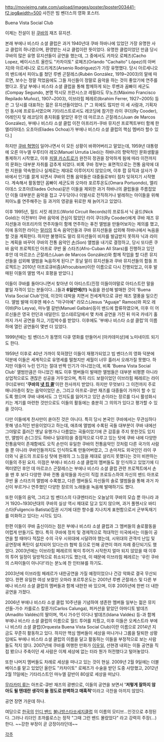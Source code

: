 http://movieimg.nate.com/upload/images/poster/lposter003441-f2.jpg&width=500
사진은 빔 벤더스의 영화 포스터.

Buena Vista Social Club

이제는 전설이 된 [[쿠바]]의 재즈 뮤지션.

본래 부에나 비스타 소셜 클럽은 과거 1940년대 쿠바 하바나에 있었던 가장 유명한 사교 클럽의 하나였으며, 환영받는 사교 클럽이란 뜻이었다. 유명한 클럽이었던 만큼 당시 쿠바의 많은 유명 뮤지션들이 공연을 했는데, 그 중에서도 카차오 로페즈(Cacho Lopez, 베이시스트 올란도 "카차이토" 로페즈(Orlando "Cachaito" López)의 아버지)와 아르세니오 로드리게즈(Arsenio Rodriguez)가 가장 유명했다. 당시 아르세니오의 밴드에서 피아노를 쳤던 루벤 곤잘레스(Rubén González, 1919~2003)의 말에 따르면, 보수는 정말 적었음에도 그들 자신들이 정말로 음악을 하는 것이 좋았기에 연주를 했다고. 훗날 부에나 비스타 소셜 클럽을 통해 함께하게 되는 루벤과 꼼빠이 세군도(Compay Segundo, 본명 막시모 프란시스코 레필라도 무노즈(Máximo Francisco Repilado Muñoz), 1907~2003), 이브라힘 페레르(Ibrahim Ferrer, 1927~2005) 등은 그 당시를 대표하는 젊은 뮤지션들이었다. [* 그 외에도 많지만 이 세 사람과, 기획자인 동시에 프로듀서였으며 기타리스트로서도 레코딩에 참가한 라이 쿠더(Ry Cooder), 어레인지 및 레코딩의 총지휘를 맡았던 후안 데 마르코스 곤잘레스(Juan de Marcos González), 부에나 비스타 소셜 클럽 이전 아프리카-쿠바 뮤지션 프로젝트부터 함께 한 엘리아데스 오초아(Eliades Ochoa)가 부에나 비스타 소셜 클럽의 핵심 멤버라 할수 있다.]

하지만 [[쿠바 혁명]]이 일어나면서 이 모든 상황이 바뀌어버리고 말았는데, 1959년 대통령에 오른 마누엘 우루티아 레오(Manuel Urrutia Lleó)는 하바나의 향락적인 문화생활을 통제하기 시작했고, 이후 [[피델 카스트로]]가 완전히 정권을 장악하게 됨에 따라 이전까지의 문화는 대부분 자취를 감추게 되었다. 비록 쿠바 정부는 표면적으로는 전통 음악에 대한 지원을 약속했으나 실제로는 제대로 이루어지지 않았으며, 이후 팝 뮤직과 살사가 쿠바에서 인기를 끌게 되면서 쿠바의 전통 음악들은 대중들로부터 점차 잊혀지기 시작했다. 계속해서 활동했던 꼼빠이 세군도와 오마라 포르투온도(Omara Portuondo), 엘리아데스 오초아(Eliades Ochoa)같은 이들을 제외한 과거 하바나의 클럽들을 주름잡았던 이들 대부분은 음악을 접고 구두닦이나 이발사로 전직하거나 발레하는 아이들을 위해 피아노를 연주해주는 등 과거의 영광을 뒤로한 채 늙어가고 있었다.

이후 1995년, 월드 서킷 레코드(World Circuit Records)의 프로듀서 닉 골드(Nick Gold)는 이전부터 쿠바 음악에 관심이 많았던 라이 쿠더(Ry Cooder)에게 쿠바 재즈 뮤지션들과 아프리카의 연주자들이 함께 연주하는 퓨전 앨범을 만들어보자는 제의를 했고, 이에 동의한 라이는 [[말리]]의 토속 음악인들과 쿠바 뮤지션들을 섭외해 하바나에서 녹음을 할 것을 계획한다. 하지만 불행히도 말리 뮤지션들이 비자를 발급받지 못하자 닉과 라이는 계획을 바꾸어 쿠바의 전통 음악인 [[손]](Son) 앨범을 내기로 결정하고, 당시 또다른 쿠바 음악 프로젝트인 아프로 쿠반 올 스타즈(Afro-Cuban All Stars)를 진행하고 있던 후안 데 마르코스 곤잘레스(Juan de Marcos González)와 함께 작업을 할 다른 뮤지션들을 섭외해 앨범을 녹음하게 된다.[* 훗날 말리 뮤지션들과 쿠바 뮤지션들의 합동 프로젝트는 2010년 아프로큐비즘(Afrocubism)이란 이름으로 다시 진행되었고, 이후 발매된 이들의 앨범 역시 호평을 받았다.]

이들이 쿠바를 돌아다니면서 찾아낸 이 아티스트(진정 이들이야말로 아티스트란 말을 붙일 자격이 있는 분들이다...)들과 '''6일만에(!!)''' 녹음을 완성해 발매한 것이 'Buena Vista Social Club'인데, 이것이 대박을 치면서 전세계적으로 큐반 재즈 열풍을 일으킨다. 앨범 발매 이후엔 헤수스 "아구아예" 라모스(Jesus "Aguaje" Ramos)와 피오 레이바(Pío Leyva), 마누엘 갈반(Manuel Galbán)등이 밴드에 합류하였으며, 이후 이 어르신들은 영국 런던과 네덜란드 암스테르담에서 몇 차례 공연을 가진 뒤 미국 카네기 홀까지 가서 공연을 하고, 기립박수를 받았다. 이후에도 '부에나 비스타 소셜 클럽'의 이름하에 열린 공연들이 몇번 더 있었다.

1999년에는 빔 벤더스가 동명의 다큐 영화를 만들어서 [아카데미상]에 노미네이트 되기도 한다. 

1959년 이후로 40년 가까이 묵혀졌던 이들이 재평가되었고 빔 벤더스의 영화 덕분에 덕분에 이들은 세계적으로 유명세를 떨쳤지만 세월이 너무 흘러서 오래가질 못했다. 하지만 이들이 누린 인기는 절대 반짝 인기가 아니었는데, 비록 'Buena Vista Social Club' 앨범만큼은 아니었긴 해도 이후 멤버들이 발매한 앨범들은 대부분 비평뿐 아니라 상업적으로도 괜찮은 성공을 거두었으며, 특히 리드 보컬이었던 이브라힘 페레르는 라이 쿠더로부터 ''''쿠바의 [[냇 킹 콜]]''''이란 찬사까지 받았다. 하지만 무엇보다 그 이전까지 주로 매니아층이 찾는 음악이었던 손, 그리고 아프로-큐반 재즈를 대중들이 가까이 할 수 있도록 했으며 쿠바 내에서도 그 인지도를 잃어가고 있던 손이라는 장르를 다시 활성화시키는 계기를 마련한 것만으로도 이들의 활동에는 충분히 그 의의가 있다고 평가할 수 있을 것이다.

다만 이들에게 찬사만이 쏟아진 것은 아니다. 특히 당시 본국인 쿠바에서는 무관심하다 못해 냉소적인 반응이었다고 하는데, 애초에 앨범에 수록된 곡들 대부분이 쿠바 내에선 그야말로 흘러간 옛날 유행가나 다름없는 곡들이었기에 큰 감흥을 주지 못한것도 있지만, 앨범이 손(그것도 하바나 일대의)을 중점적으로 다루고 있는 탓에 쿠바 내에 다양한 전통음악이 존재함에도 오직 손만이 유일한 쿠바의 전통음악인 것처럼 다른 국가의 사람들 뿐 아니라 쿠바인들까지도 인식하도록 만들어버렸고, 그 손마저도 외국인인 라이 쿠더와 닉 골드의 프로듀싱 탓에 원래의 그 느낌을 제대로 살리지 못했다는 것이 비판하는 이들의 주된 요지. 이점은 부에나 비스타 소셜 클럽의 멤버들도 잘 인식하고 있었기에 디렉터였던 후안 데 마르코스 곤잘레스는 부에나 비스타 소셜 클럽 관련 프로젝트에서 손을 뗀 후 보다 다양한 쿠바 전통 음악들을 자신이 직접 프로듀스하여 자신의 밴드 아프로 쿠반 올 스타즈의 앨범에 수록했고, 다른 멤버들도 자신들의 솔로 앨범들을 통해 과거 자신이 부르거나 연주했던 다양한 장르의 노래들을 녹음해 발매하기도 했다.

또한 이들의 음악, 그리고 빔 벤더스의 다큐멘터리는 오늘날의 쿠바의 모습 뿐 아니라 과거 1920~1930년대의 쿠바의 실상 역시 제대로 담고 있지 않으며, 과거 풀헨시오 바티스타(Fulgencio Batista)집권 시기에 대한 향수를 지나치게 표현함으로서 군부독재기를 미화하고 있다는 시각도 있다.

한편 이들이 쿠바 출신이라는 점은 부에나 비스타 소셜 클럽과 그 멤버들의 솔로활동을 어렵게 만들기도 했다. 특히 쿠바에 정치 및 경제적으로 적대적인 미국에서는 이들이 공연을 할 때마다 적잖은 수의 극우 시위대에 시달려야 했는데, 시위대의 관객석 난입 및 공연장에 폭탄이 설치되어 있다는(!) 협박 등으로 인해 공연이 여러 차례 중단되기도 했었다. 2003년에는 이브라힘 페레르의 북미 투어가 시작한지 얼마 되지 않았을 때 이후의 투어 일정이 일방적으로 취소되기도 했는데, 이 때문에 이브라힘 페레르는 '우린 쿠바의 스파이들이 아니다!'라는 분노에 찬 인터뷰를 하기도.

2003년에 이브라힘 페레르가 내한공연을 가질 예정이었으나 건강 악화로 결국 무산되었다. 한편 유일한 여성 보컬인 오마라 포르투온도는 2001년 루벤 곤잘레스 및 다른 부에나 비스타 소셜 클럽의 멤버들과 함께 내한한 바 있으며, 이후 2005년에 한번 더 내한공연을 가졌다.

2006년 부에나 비스타 소셜 클럽 10주년을 기념하여 생존한 멤버들 일부는 젊은 뮤지션들-가수 카를로스 칼룬가(Carlos Calunga), 퍼커션을 맡았던 아마디토 발데즈(Amadito Valdés)의 딸이며, 역시 가수인 이다나 발데즈(Idana Valdés) 등-과 함께 부에나 비스타 소셜 클럽의 이름으로 월드 투어를 치뤘고, 이후 이들은 오케스트라 부에나 비스타 소셜 클럽(Orquesta Buena Vista Social Club)이란 이름으로 2014년 지금도 꾸준히 활동하고 있다. 하지만 핵심 멤버들이 세상을 떠나거나 그룹을 탈퇴한 상황임에도 부에나 비스타 소셜 클럽의 이름을 달고 활동하는 이들을 부정적으로 보는 사람들도 적지 않다. 2007년에 쿠바를 여행한 만화가 [[이우일]], 선현경 내외는 이들 공연을 직접 봤으나 주축이던 세 사람은 이제 세상에 없는 터라 뭔가 허전했다고 털어놓았다. 

또한 나머지 멤버들도 차례로 세상을 떠나고 있는 것이 현실. 2009년 2월 9일에는 더블 베이스를 맡고 있었던 올란도 "카차이토" 로페즈가 수술을 받던 도중 사망했고, 2012년 2월 11일에는 기타리스트인 마누엘 갈반이 80살로 세상을 떠났다.


[[무라카미 류]]는 아프로-큐반 재즈의 광팬으로, 이들의 공연을 보면서 ''' '저렇게 잘하지 않아도 될 텐데란 생각이 들 정도로 완벽하고 매혹적' '''이라고 극찬을 아끼지 않았다.


공연 장면 가운데 하나.

{{{#!html
<object id='skplayer' name='skplayer' width='480' height='412' classid='clsid:D27CDB6E-AE6D-11cf-96B8-444553540000' codebase='http://download.macromedia.com/pub/shockwave/cabs/flash/swflash.cab#version=9.0.115.00'><param name='movie' value='http://v.nate.com/v.sk/movie/0|208260215/20090628030600815802871001' /><param name='allowFullscreen' value='true' /><param name='allowScriptAccess' value='always' /><param name='wmode' value='transparent' /><embed src='http://v.nate.com/v.sk/movie/0|208260215/20090628030600815802871001' wmode='transparent' allowScriptAccess='always' allowFullscreen='true' name='skplayer' width='480' height='412' type='application/x-shockwave-flash' pluginspage='http://www.macromedia.com/go/getflashplayer' /></object>
}}}


여담으로 [[한국]]의 [[인디 밴드]] [[불나방스타쏘세지클럽]] 의 이름의 모티브...인것으로 추정된다. 그러나 리더인 조까를로스는 정작 "그때 그런 밴드 몰랐었다" 라고 강력히 주장(…)한다. ~~강한 부정이 곧 긍정이라던데~~

[[각주]]
